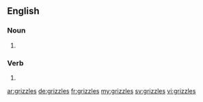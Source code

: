 ==English==

===Noun===
{{head|en|plural}}

# {{plural of|grizzle|lang=en}}

===Verb===
{{head|en|verb form}}

# {{en-third-person singular of|grizzle}}

[[ar:grizzles]]
[[de:grizzles]]
[[fr:grizzles]]
[[my:grizzles]]
[[sv:grizzles]]
[[vi:grizzles]]